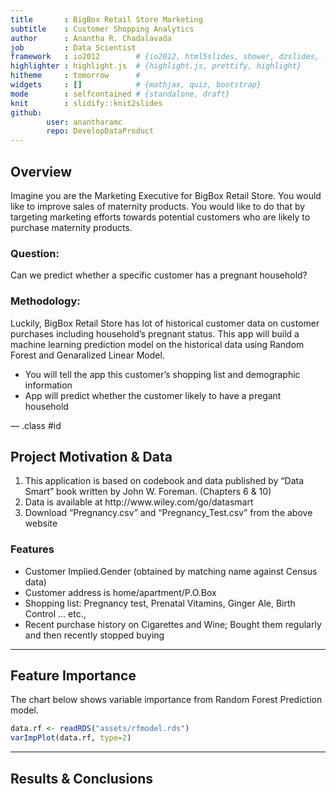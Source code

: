 ```yaml
---
title       : BigBox Retail Store Marketing
subtitle    : Customer Shopping Analytics
author      : Anantha R. Chadalavada
job         : Data Scientist
framework   : io2012        # {io2012, html5slides, shower, dzslides, ...}
highlighter : highlight.js  # {highlight.js, prettify, highlight}
hitheme     : tomorrow      # 
widgets     : []            # {mathjax, quiz, bootstrap}
mode        : selfcontained # {standalone, draft}
knit        : slidify::knit2slides
github:
        user: anantharamc
        repo: DevelopDataProduct
---
```


## Overview

Imagine you are the Marketing Executive for BigBox Retail Store. You would like to improve sales of maternity products. You would like to do that by targeting marketing efforts towards potential customers who are likely to purchase maternity products.

### Question:

Can we predict whether a specific customer has a pregnant household?

### Methodology:

Luckily, BigBox Retail Store has lot of historical customer data on customer purchases including household's pregnant status. This app will build a machine learning prediction model on the historical data using Random Forest and Genaralized Linear Model.

* You will tell the app this customer's shopping list and demographic information
* App will predict whether the customer likely to have a pregant household


--- .class #id 

## Project Motivation & Data

1. This application is based on codebook and data published by "Data Smart" book written by John W. Foreman. (Chapters 6 & 10)
2. Data is available at http://www.wiley.com/go/datasmart
3. Download "Pregnancy.csv" and "Pregnancy_Test.csv" from the above website 

### Features

* Customer Implied.Gender (obtained by matching name against Census data)
* Customer address is home/apartment/P.O.Box
* Shopping list: Pregnancy test, Prenatal Vitamins, Ginger Ale, Birth Control ... etc.,
* Recent purchase history on Cigarettes and Wine; Bought them regularly and then recently stopped buying

---

## Feature Importance

The chart below shows variable importance from Random Forest Prediction model.

```r
data.rf <- readRDS("assets/rfmodel.rds")
varImpPlot(data.rf, type=2)

```


---

## Results & Conclusions

